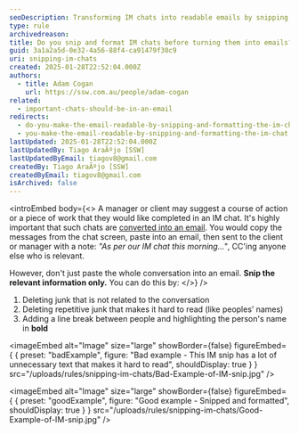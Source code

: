 ```yaml
---
seoDescription: Transforming IM chats into readable emails by snipping and formatting relevant information to keep it concise and easy to understand.
type: rule
archivedreason:
title: Do you snip and format IM chats before turning them into emails?
guid: 3a1a2a5d-0e32-4a56-88f4-ca91479f30c9
uri: snipping-im-chats
created: 2025-01-28T22:52:04.000Z
authors:
  - title: Adam Cogan
    url: https://ssw.com.au/people/adam-cogan
related:
  - important-chats-should-be-in-an-email
redirects:
  - do-you-make-the-email-readable-by-snipping-and-formatting-the-im-chat
  - you-make-the-email-readable-by-snipping-and-formatting-the-im-chat
lastUpdated: 2025-01-28T22:52:04.000Z
lastUpdatedBy: Tiago AraÃºjo [SSW]
lastUpdatedByEmail: tiagov8@gmail.com
createdBy: Tiago AraÃºjo [SSW]
createdByEmail: tiagov8@gmail.com
isArchived: false
---
```


<introEmbed
  body={<>
A manager or client may suggest a course of action or a piece of work that they would like completed in an IM chat. It's highly important that such chats are [converted into an email](/important-chats-should-be-in-an-email). You would copy the messages from the chat screen, paste into an email, then sent to the client or manager with a note: _"As per our IM chat this morning..."_, CC'ing anyone else who is relevant.

However, don't just paste the whole conversation into an email. **Snip the relevant information only.** You can do this by:
  </>}
/>
1. Deleting junk that is not related to the conversation
2. Deleting repetitive junk that makes it hard to read (like peoples’ names)
3. Adding a line break between people and highlighting the person's name in **bold**

<imageEmbed
  alt="Image"
  size="large"
  showBorder={false}
  figureEmbed={ {
    preset: "badExample",
    figure: "Bad example - This IM snip has a lot of unnecessary text that makes it hard to read",
    shouldDisplay: true
  } }
  src="/uploads/rules/snipping-im-chats/Bad-Example-of-IM-snip.jpg"
/>

<imageEmbed
  alt="Image"
  size="large"
  showBorder={false}
  figureEmbed={ {
    preset: "goodExample",
    figure: "Good example - Snipped and formatted",
    shouldDisplay: true
  } }
  src="/uploads/rules/snipping-im-chats/Good-Example-of-IM-snip.jpg"
/>
